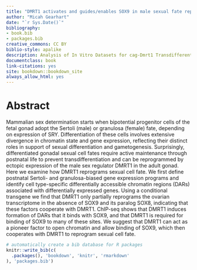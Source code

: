 ```yaml
--- 
title: "DMRT1 activates and guides/enables SOX9 in male sexual fate reprogramming."
author: "Micah Gearhart"
date: "`r Sys.Date()`"
bibliography:
- book.bib
- packages.bib
creative_commons: CC BY
biblio-style: apalike
description: Analysis of In Vitro Datasets for cag-Dmrt1 Transdifferentiation.
documentclass: book
link-citations: yes
site: bookdown::bookdown_site
always_allow_html: yes
---
```


# Abstract

Mammalian sex determination starts when bipotential progenitor cells of the fetal gonad adopt the Sertoli (male) or granulosa (female) fate, depending on expression of SRY.  Differentiation of these cells involves extensive divergence in chromatin state and gene expression, reflecting their distinct roles in support of sexual differentiation and gametogenesis.  Surprisingly, differentiated gonadal sexual cell fates require active maintenance through postnatal life to prevent transdifferentiation and can be reprogrammed by ectopic expression of the male sex regulator DMRT1 in the adult gonad.  Here we examine how DMRT1 reprograms sexual cell fate.  We first define postnatal Sertoli- and granulosa-biased gene expression programs and identify cell type-specific differentially accessible chromatin regions (DARs) associated with differentially expressed genes.  Using a conditional transgene we find that DMRT1 only partially reprograms the ovarian transcriptome in the absence of SOX9 and its paralog SOX8, indicating that these factors cooperate with DMRT1.  ChIP-seq shows that DMRT1 induces formation of DARs that it binds with SOX9, and that DMRT1 is required for binding of SOX9 to many of these sites.  We suggest that DMRT1 can act as a pioneer factor to open chromatin and allow binding of SOX9, which then cooperates with DMRT1 to reprogram sexual cell fate. 



```r
# automatically create a bib database for R packages
knitr::write_bib(c(
  .packages(), 'bookdown', 'knitr', 'rmarkdown'
), 'packages.bib')
```
